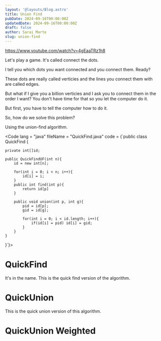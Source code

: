 ```yaml
---
layout: '@layouts/Blog.astro'
title: Union Find
pubDate: 2024-09-16T00:00:00Z 
updatedDate: 2024-09-16T00:00:00Z 
draft: false
author: Sarai Marte
slug: union-find
---
```



https://www.youtube.com/watch?v=4gEaaTRz1h8

Let's play a game. It's called connect the dots. 

I tell you which dots you want connected and you connect them. Ready?

These dots are really called verticies and the lines you connect them with are called edges. 

But what if I give you a billion verticies and I ask you to connect them in the order I want? You don't have time for that so you let the computer do it. 

But first, you have to tell the computer how to do it. 

So, how do we solve this problem? 

Using the union-find algorithm.






<Code lang = "java" fileName = "QuickFind.java" code = 
{`public class QuickFind {

    private int[]id;

    public QuickFindUF(int n){
        id = new int[n];

        for(int i = 0; i < n; i++){
            id[i] = i;
        }
        public int find(int p){
            return id[p]
        }

        public void union(int p, int g){
            pid = id[p];
            gid = id[g];
            
            for(int i = 0; i < id.length; i++){
                if(id[i] = pid) id[i] = gid;
            }
        }
    }
}`}>
</Code>

# QuickFind 

It's in the name. This is the quick find version of the algorithm. 

# QuickUnion

This is the quick union version of this algorithm. 

# QuickUnion Weighted


